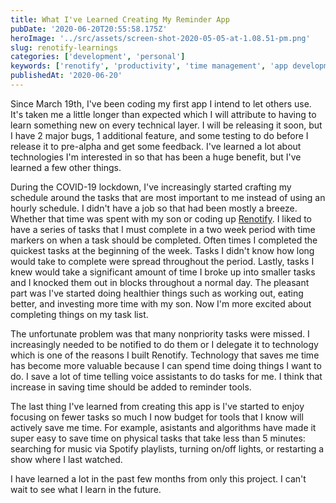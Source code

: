```yaml
---
title: What I've Learned Creating My Reminder App
pubDate: '2020-06-20T20:55:58.175Z'
heroImage: '../src/assets/screen-shot-2020-05-05-at-1.08.51-pm.png'
slug: renotify-learnings
categories: ['development', 'personal']
keywords: ['renotify', 'productivity', 'time management', 'app development']
publishedAt: '2020-06-20'
---
```

Since March 19th, I've been coding my first app I intend to let others use. It's taken me a little longer than expected which I will attribute to having to learn something new on every technical layer. I will be releasing it soon, but I have 2 major bugs, 1 additional feature, and some testing to do before I release it to pre-alpha and get some feedback. I've learned a lot about technologies I'm interested in so that has been a huge benefit, but I've learned a few other things. 

During the COVID-19 lockdown, I've increasingly started crafting my schedule around the tasks that are most important to me instead of using an hourly schedule. I didn't have a job so that had been mostly a breeze. Whether that time was spent with my son or coding up [Renotify](https://renotify.io/). I liked to have a series of tasks that I must complete in a two week period with time markers on when a task should be completed. Often times I completed the quickest tasks at the beginning of the week. Tasks I didn't know how long would take to complete were spread throughout the period. Lastly, tasks I knew would take a significant amount of time I broke up into smaller tasks and I knocked them out in blocks throughout a normal day. The pleasant part was I've started doing healthier things such as working out, eating better, and investing more time with my son. Now I'm more excited about completing things on my task list.

The unfortunate problem was that many nonpriority tasks were missed. I increasingly needed to be notified to do them or I delegate it to technology which is one of the reasons I built Renotify. Technology that saves me time has become more valuable because I can spend time doing things I want to do. I save a lot of time telling voice assistants to do tasks for me. I think that increase in saving time should be added to reminder tools. 

The last thing I've learned from creating this app is I've started to enjoy focusing on fewer tasks so much I now budget for tools that I know will actively save me time. For example, asistants and algorithms have made it super easy to save time on physical tasks that take less than 5 minutes: searching for music via Spotify playlists, turning on/off lights, or restarting a show where I last watched. 

I have learned a lot in the past few months from only this project. I can't wait to see what I learn in the future.
